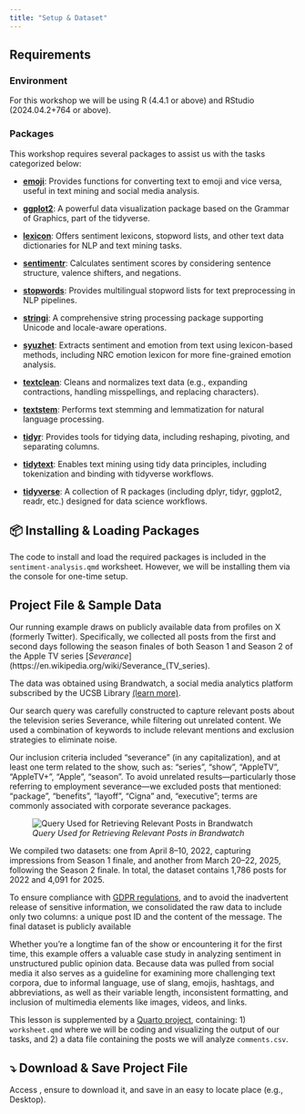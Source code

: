 ```yaml
---
title: "Setup & Dataset"
---
```


## Requirements

### Environment

For this workshop we will be using R (4.4.1 or above) and RStudio (2024.04.2+764 or above).

### Packages

This workshop requires several packages to assist us with the tasks categorized below:

-   [**emoji**](https://cran.r-project.org/package=emoji): Provides functions for converting text to emoji and vice versa, useful in text mining and social media analysis.

-   [**ggplot2**](https://cran.r-project.org/package=ggplot2): A powerful data visualization package based on the Grammar of Graphics, part of the tidyverse.

-   [**lexicon**](https://cran.r-project.org/package=lexicon): Offers sentiment lexicons, stopword lists, and other text data dictionaries for NLP and text mining tasks.

-   [**sentimentr**](https://cran.r-project.org/package=sentimentr): Calculates sentiment scores by considering sentence structure, valence shifters, and negations.

-   [**stopwords**](https://cran.r-project.org/package=stopwords): Provides multilingual stopword lists for text preprocessing in NLP pipelines.

-   [**stringi**](https://cran.r-project.org/package=stringi): A comprehensive string processing package supporting Unicode and locale-aware operations.

-   [**syuzhet**](https://cran.r-project.org/package=syuzhet): Extracts sentiment and emotion from text using lexicon-based methods, including NRC emotion lexicon for more fine-grained emotion analysis.

-   [**textclean**](https://cran.r-project.org/package=textclean): Cleans and normalizes text data (e.g., expanding contractions, handling misspellings, and replacing characters).

-   [**textstem**](https://cran.r-project.org/package=textstem): Performs text stemming and lemmatization for natural language processing.

-   [**tidyr**](https://cran.r-project.org/package=tidyr): Provides tools for tidying data, including reshaping, pivoting, and separating columns.

-   [**tidytext**](https://cran.r-project.org/package=tidytext): Enables text mining using tidy data principles, including tokenization and binding with tidyverse workflows.

-   [**tidyverse**](https://cran.r-project.org/package=tidyverse): A collection of R packages (including dplyr, tidyr, ggplot2, readr, etc.) designed for data science workflows.\

::: callout-important
## 📦 Installing & Loading Packages

The code to install and load the required packages is included in the `sentiment-analysis.qmd` worksheet. However, we will be installing them via the console for one-time setup.
:::

## Project File & Sample Data

Our running example draws on publicly available data from profiles on X (formerly Twitter). Specifically, we collected all posts from the first and second days following the season finales of both Season 1 and Season 2 of the Apple TV series \[*Severance*\](https://en.wikipedia.org/wiki/Severance\_(TV_series).

The data was obtained using Brandwatch, a social media analytics platform subscribed by the UCSB Library [(learn more)](https://www.library.ucsb.edu/dreamlab/brandwatch).

Our search query was carefully constructed to capture relevant posts about the television series Severance, while filtering out unrelated content. We used a combination of keywords to include relevant mentions and exclusion strategies to eliminate noise.

Our inclusion criteria included "severance" (in any capitalization), and at least one term related to the show, such as: "series", "show", "AppleTV", "AppleTV+", "Apple", "season". To avoid unrelated results—particularly those referring to employment severance—we excluded posts that mentioned: "package", "benefits", "layoff", "Cigna" and, "executive"; terms are commonly associated with corporate severance packages.

![*Query Used for Retrieving Relevant Posts in Brandwatch*](images/query.png)

We compiled two datasets: one from April 8–10, 2022, capturing impressions from Season 1 finale, and another from March 20–22, 2025, following the Season 2 finale. In total, the dataset contains 1,786 posts for 2022 and 4,091 for 2025.

To ensure compliance with [GDPR regulations](https://gdpr-info.eu), and to avoid the inadvertent release of sensitive information, we consolidated the raw data to include only two columns: a unique post ID and the content of the message. The final dataset is publicly available

Whether you're a longtime fan of the show or encountering it for the first time, this example offers a valuable case study in analyzing sentiment in unstructured public opinion data. Because data was pulled from social media it also serves as a guideline for examining more challenging text corpora, due to informal language, use of slang, emojis, hashtags, and abbreviations, as well as their variable length, inconsistent formatting, and inclusion of multimedia elements like images, videos, and links.

This lesson is supplemented by a [Quarto project](https://quarto.org/docs/projects/quarto-projects.html), containing: 1) `worksheet.qmd` where we will be coding and visualizing the output of our tasks, and 2) a data file containing the posts we will analyze `comments.csv`.

::: callout-important
# ⤵️ Download & Save Project File

Access <add Zenodo Link>, ensure to download it, and save in an easy to locate place (e.g., Desktop).
:::
